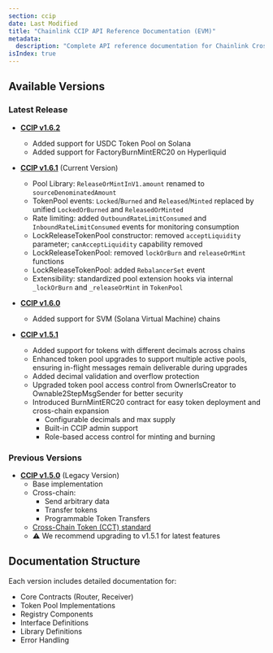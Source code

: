 ```yaml
---
section: ccip
date: Last Modified
title: "Chainlink CCIP API Reference Documentation (EVM)"
metadata:
  description: "Complete API reference documentation for Chainlink Cross-Chain Interoperability Protocol (CCIP) on EVM-based blockchains. Includes smart contracts, libraries, and interfaces for cross-chain messaging and token transfers."
isIndex: true
---
```



## Available Versions

### Latest Release

- **[CCIP v1.6.2](/ccip/api-reference/evm/v1.6.2)**
  - Added support for USDC Token Pool on Solana
  - Added support for FactoryBurnMintERC20 on Hyperliquid

- **[CCIP v1.6.1](/ccip/api-reference/evm/v1.6.1)** (Current Version)
  - Pool Library: `ReleaseOrMintInV1.amount` renamed to `sourceDenominatedAmount`
  - TokenPool events: `Locked`/`Burned` and `Released`/`Minted` replaced by unified `LockedOrBurned` and `ReleasedOrMinted`
  - Rate limiting: added `OutboundRateLimitConsumed` and `InboundRateLimitConsumed` events for monitoring consumption
  - LockReleaseTokenPool constructor: removed `acceptLiquidity` parameter; `canAcceptLiquidity` capability removed
  - LockReleaseTokenPool: removed `lockOrBurn` and `releaseOrMint` functions
  - LockReleaseTokenPool: added `RebalancerSet` event
  - Extensibility: standardized pool extension hooks via internal `_lockOrBurn` and `_releaseOrMint` in `TokenPool`

- **[CCIP v1.6.0](/ccip/api-reference/evm/v1.6.0)**
  - Added support for SVM (Solana Virtual Machine) chains

- **[CCIP v1.5.1](/ccip/api-reference/evm/v1.5.1)**
  - Added support for tokens with different decimals across chains
  - Enhanced token pool upgrades to support multiple active pools, ensuring in-flight messages remain deliverable during upgrades
  - Added decimal validation and overflow protection
  - Upgraded token pool access control from OwnerIsCreator to Ownable2StepMsgSender for better security
  - Introduced BurnMintERC20 contract for easy token deployment and cross-chain expansion
    - Configurable decimals and max supply
    - Built-in CCIP admin support
    - Role-based access control for minting and burning

### Previous Versions

- **[CCIP v1.5.0](/ccip/api-reference/evm/v1.5.0)** (Legacy Version)
  - Base implementation
  - Cross-chain:
    - Send arbitrary data
    - Transfer tokens
    - Programmable Token Transfers
  - [Cross-Chain Token (CCT) standard](/ccip/concepts/cross-chain-token/overview)
  - ⚠️ We recommend upgrading to v1.5.1 for latest features

## Documentation Structure

Each version includes detailed documentation for:

- Core Contracts (Router, Receiver)
- Token Pool Implementations
- Registry Components
- Interface Definitions
- Library Definitions
- Error Handling
